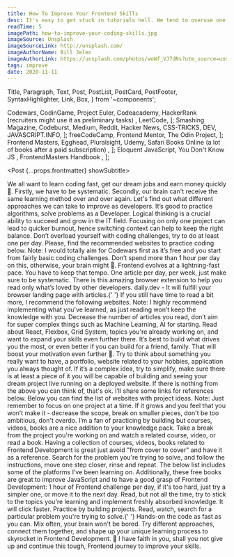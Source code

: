 ```yaml
---
title: How To Improve Your Frontend Skills
desc: It's easy to get stuck in tutorials hell. We tend to overuse one learning source and burn out quickly. I described more ways to improve as a Developer, let's go through them and sum up an example plan to make sure you have fun while learning.
readTime: 5
imagePath: how-to-improve-your-coding-skills.jpg
imageSource: Unsplash
imageSourceLink: http://unsplash.com/
imageAuthorName: Bill Jelen
imageAuthorLink: https://unsplash.com/photos/woWf_VJ7dNs?utm_source=unsplash&utm_medium=referral&utm_content=creditShareLink
tags: improve
date: 2020-11-11
---
```


  Title,
  Paragraph,
  Text,
  Post,
  PostList,
  PostCard,
  PostFooter,
  SyntaxHighlighter,
  Link,
  Box,
} from '~components';

  <Link href="https://www.codewars.com/">Codewars</Link>,
  <Link href="https://www.codingame.com/">CodinGame</Link>,
  <Link href="https://projecteuler.net/">Project Euler</Link>,
  <Link href="https://www.codecademy.com/">Codeacademy</Link>,
  <Text>
    <Link href="https://www.hackerrank.com/">HackerRank</Link> (recruiters might
    use it as preliminary tasks)
  </Text>,
  <Link href="https://leetcode.com/">LeetCode</Link>,
];

  <Link href="https://www.smashingmagazine.com/">Smashing Magazine</Link>,
  <Link href="https://codeburst.io/">Codeburst</Link>,
  <Link href="https://medium.com/topic/javascript">Medium</Link>,
  <Link href="https://www.reddit.com/r/Frontend/">Reddit</Link>,
  <Link href="https://news.ycombinator.com/">Hacker News</Link>,
  <Link href="https://css-tricks.com/">CSS-TRICKS</Link>,
  <Link href="https://dev.to/">DEV</Link>,
  <Link href="https://javascript.info/">JAVASCRIPT.INFO</Link>,
];

  <Link href="https://www.freecodecamp.org/">freeCodeCamp</Link>,
  <Link href="https://www.frontendmentor.io/">Frontend Mentor</Link>,
  <Link href="https://www.theodinproject.com/">The Odin Project</Link>,
];

  <Link href="https://frontendmasters.com/">Frontend Masters</Link>,
  <Link href="https://egghead.io/">Egghead</Link>,
  <Link href="https://www.pluralsight.com/">Pluralsight</Link>,
  <Link href="https://www.udemy.com/">Udemy</Link>,
  <Text>
    <Link href="https://www.oreilly.com/">Safari Books Online</Link> (a lot of
    books after a paid subscription)
  </Text>,
];

  <Link href="https://eloquentjavascript.net/">Eloquent JavaScript</Link>,
  <Link href="https://github.com/getify/You-Dont-Know-JS">
    You Don't Know JS
  </Link>,
  <Link href="https://frontendmasters.com/books/front-end-handbook/2019/">
    FrontendMasters Handbook
  </Link>,
];

<Post {...props.frontmatter} showSubtitle>
  <Title level={3}>Introduction</Title>
  <Paragraph lastParagraph>
    We all want to learn coding fast, get our dream jobs and earn money quickly
    🤑. Firstly, we have to be systematic. Secondly, our brain can't receive the
    same learning method over and over again. Let's find out what different
    approaches we can take to improve as developers.
  </Paragraph>
  <Title level={3}>Practice Coding Challenges</Title>
  <Paragraph>
    It’s good to practice algorithms, solve problems as a Developer. Logical
    thinking is a crucial ability to succeed and grow in the IT field. Focusing
    on only one project can lead to quicker burnout, hence switching context can
    help to keep the right balance.
  </Paragraph>
  <Paragraph strong>
    Don’t overload yourself with coding challenges, try to do at least one per
    day.
  </Paragraph>
  <Paragraph>
    Please, find the recommended websites to practice coding below.
  </Paragraph>
  <PostList data={codingChallengesWebsites} />
  <Paragraph lastParagraph>
    <Text strong>Note:</Text> I would totally aim for Codewars first as it’s
    free and you start from fairly basic coding challenges. Don’t spend more
    than 1 hour per day on this, otherwise, your brain might 🤯.
  </Paragraph>
  <Title level={3}>Stay up-to-date by reading</Title>
  <Paragraph>
    Frontend evolves at a lightning-fast pace. You have to keep that tempo. One
    article per day, per week, just make sure to be systematic.
  </Paragraph>
  <Paragraph>
    There is this amazing browser extension to help you read only what’s loved
    by other developers.
  </Paragraph>
  <Paragraph>
    <Link href="https://daily.dev/">daily.dev</Link> - It will fulfill your
    browser landing page with articles.{' '}
  </Paragraph>
  <Paragraph>
    If you still have time to read a bit more, I recommend the following
    websites.
  </Paragraph>
  <PostList data={codingReadingWebsites} />
  <Paragraph lastParagraph>
    <Text strong>Note:</Text> I highly recommend implementing what you’ve
    learned, as just reading won’t keep the knowledge with you. Decrease the
    number of articles you read, don’t aim for super complex things such as
    Machine Learning, AI for starting. Read about React, Flexbox, Grid System,
    topics you're already working on, and want to expand your skills even
    further there.
  </Paragraph>
  <Title level={3}>Projects to build</Title>
  <Paragraph>
    It’s best to build what drives you the most, or even better if you can build
    for a friend, family. That will boost your motivation even further 🚀. Try
    to think about something you really want to have, a portfolio, website
    related to your hobbies, application you always thought of. If it’s a
    complex idea, try to simplify, make sure there is at least a piece of it you
    will be capable of building and seeing your dream project live running on a
    deployed website.
  </Paragraph>
  <Paragraph>
    If there is nothing from the above you can think of, that's ok. I’ll share
    some links for references below.
  </Paragraph>
  <Paragraph>
    Below you can find the list of websites with project ideas.
  </Paragraph>
  <PostList data={codingProjectsWebsites} />
  <Paragraph>
    <Text strong>Note:</Text> Just remember to focus on one project at a time.
    If it grows and you feel that you won’t make it - decrease the scope, break
    on smaller pieces, don't be too ambitious, don't overdo.
  </Paragraph>
  <Paragraph lastParagraph />
  <Title level={3}>Courses, Videos, Books</Title>
  <Paragraph>
    I’m a fan of practicing by building but courses, videos, books are a nice
    addition to your knowledge pack. Take a break from the project you're
    working on and watch a related course, video, or read a book.
  </Paragraph>
  <Paragraph>
    Having a collection of courses, videos, books related to Frontend
    Development is great just avoid "from cover to cover" and have it as a
    reference. Search for the problem you're trying to solve, and follow the
    instructions, move one step closer, rinse and repeat.
  </Paragraph>
  <Paragraph>
    The below list includes some of the platforms I’ve been learning on.
  </Paragraph>
  <PostList data={codingCoursesBooksWebistes} />
  <Paragraph>
    Additionally, these free books are great to improve JavaScript and to have a
    good grasp of Frontend Development:
  </Paragraph>
  <PostList data={freeBooks} />
  <Paragraph lastParagraph />
  <Title level={3}>Sum Up</Title>
  <Paragraph>
    1 hour of Frontend challenge per day, if it's too hard, just try a simpler
    one, or move it to the next day. Read, but not all the time, try to stick to
    the topics you're learning and implement freshly absorbed knowledge. It will
    click faster. Practice by building projects.
  </Paragraph>
  <Paragraph>
    Read, watch, search for a particular problem you're trying to solve.{' '}
    <Text strong>Hands-on the code as fast as you can</Text>. Mix often, your
    brain won't be bored.
  </Paragraph>
  <Paragraph lastParagraph>
    Try different approaches, connect them together, and shape up your unique
    learning process to skyrocket in Frontend Development. 🚀
  </Paragraph>
  <Title level={3}>Closing Notes</Title>
  <Paragraph>
    I have faith in you, shall you not give up and continue this tough, Frontend
    journey to improve your skills.
  </Paragraph>
  <PostFooter />
</Post>
